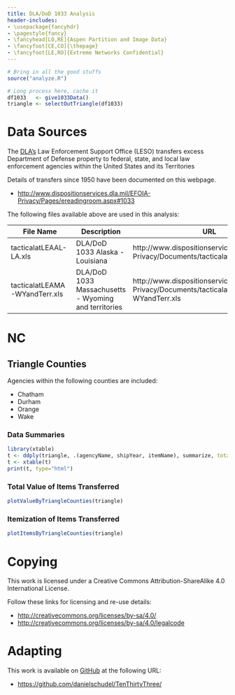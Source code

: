 ```yaml
---
title: DLA/DoD 1033 Analysis
header-includes:
- \usepackage{fancyhdr}
- \pagestyle{fancy}
- \fancyhead[LO,RE]{Aspen Partition and Image Data}
- \fancyfoot[CE,CO]{\thepage}
- \fancyfoot[LE,RO]{Extreme Networks Confidential}
---
```


```r
# Bring in all the good stuffs
source("analyze.R")
```

```r
# Long process here, cache it
df1033   <- give1033Data()
triangle <- selectOutTriangle(df1033)
```

# Data Sources

The [DLA’s](http://www.dispositionservices.dla.mil/) Law Enforcement Support Office (LESO) transfers excess Department of Defense
property to federal, state, and local law enforcement agencies within the United States and its Territories

Details of transfers since 1950 have been documented on this webpage.

* [http://www.dispositionservices.dla.mil/EFOIA-Privacy/Pages/ereadingroom.aspx#1033](http://www.dispositionservices.dla.mil/EFOIA-Privacy/Pages/ereadingroom.aspx#1033)

The following files available above are used in this analysis:

|File Name                |Description                   |URL                                                                    |
|-------------------------|------------------------------|-----------------------------------------------------------------------|
|tacticalatLEAAL-LA.xls|DLA/DoD 1033 Alaska - Louisiana|http://www.dispositionservices.dla.mil/EFOIA-Privacy/Documents/tacticalatLEAAL-LA.xls|
|tacticalatLEAMA-WYandTerr.xls|DLA/DoD 1033 Massachusetts - Wyoming and territories|http://www.dispositionservices.dla.mil/EFOIA-Privacy/Documents/tacticalatLEAMA-WYandTerr.xls|

# NC

## Triangle Counties

Agencies within the following counties are included:

* Chatham
* Durham
* Orange
* Wake

### Data Summaries

```r
library(xtable)
t <- ddply(triangle, .(agencyName, shipYear, itemName), summarize, total=sum(one))
t <- xtable(t)
print(t, type="html")
```

### Total Value of Items Transferred

```r
plotValueByTriangleCounties(triangle)
```

### Itemization of Items Transferred

```r
plotItemsByTriangleCounties(triangle)
```

# Copying

This work is licensed under a Creative Commons Attribution-ShareAlike 4.0 International License.

Follow these links for licensing and re-use details:

* [http://creativecommons.org/licenses/by-sa/4.0/](http://creativecommons.org/licenses/by-sa/4.0/)
* [http://creativecommons.org/licenses/by-sa/4.0/legalcode](http://creativecommons.org/licenses/by-sa/4.0/legalcode)

# Adapting

This work is available on [GitHub](http://github.com) at the following URL:

* [https://github.com/danielschudel/TenThirtyThree/](https://github.com/danielschudel/TenThirtyThree/)
